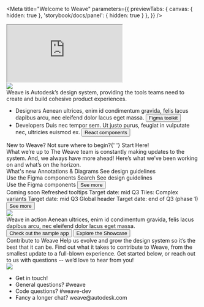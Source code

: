 
<Meta
  title="Welcome to Weave"
  parameters={{
    previewTabs: { 
      canvas: { hidden: true },
      'storybook/docs/panel': { hidden: true }
    },
  }}
/>

<style>{`
  .hero-wrapper {
    position: relative;
  }
  .headline-wrapper {
    left: 66px;
    position: absolute;
    top: 107px;
    width: 582px;
  }
  .headline-wrapper * {
    color: #fff;
    font-size: 30px;
  }
  .headline-wrapper span {
    font-weight: 700
  }
  .audience-wrapper {
    display: flex;
    justify-content: space-evenly;
    list-style: none;
    margin: 58px 0 0;
    padding: 0;
  }
  .audience-wrapper > li {
    flex: 0 0 275px;
    text-align: center;
  }
  .audience-wrapper img {
    border: 1px solid blue;
  }
  .audience-wrapper h2 {
    margin: 25px 0 16px;
    text-align: center;
  }
  .audience-wrapper p {
    margin: 0 0 20px;
    text-align: center;
  }
  .audience-info-wrapper h3 {
    margin: 60px 0;
    text-align: center;
  }
  .news-wrapper {
    box-sizing: border-box;
    display: flex;
    justify-content: space-between;
    padding: 66px;
  }
  .news-wrapper > * {
    flex: 0 0 246px;
  }
  .news-wrapper h2 {
    margin: 0 0 16px;
  }
  .news-wrapper h3 {
    padding: 5px 0 0;
  }
  .body-heading {
    font-weight: 700;
    margin: 20px 0 0;
  }
  .news-wrapper button {
    margin: 20px 0 0;
  }
  .sample-app-section-wrapper {
    box-sizing: border-box;
    display: flex;
    padding: 56px 66px;
  }
  .sample-app-section-wrapper button {
    margin: 0 0 10px;
    width: 210px;
  }
  .sample-app-info-wrapper {
    box-sizing: border-box;
    padding: 34px 0 0 50px;
  }
  .sample-app-info-wrapper p {
    margin: 16px 0;
  }
  .contribute-wrapper {
    box-sizing: border-box;
    display: flex;
    justify-content: space-between;
    padding: 66px;
  }
  .contribute-wrapper p {
    box-sizing: border-box;
    margin: 16px 0;
    padding: 0 60px 0 0;
  }
  .weave-footer h3 {
    font-weight: 400;
  }
  .weave-footer-content-wrapper {
    box-sizing: border-box;
    display: flex;
    justify-content: space-between;
    list-style: none;
    margin: 0;
    padding: 44px 66px;
  }
  .weave-footer-content-wrapper li {
    height: 40px;
  }
`}</style>

<iframe src="http://hig-sample-layouts.surge.sh/"></iframe>
<div className="hero-wrapper">
  <img src={Hero} />
  <div className="headline-wrapper">
    <Typography><Typography elementType="span">Weave is Autodesk’s design system,</Typography> providing the tools teams need to create and build cohesive product experiences.</Typography>
  </div>
</div>
<div className="audience-info-wrapper">
  <ul className="audience-wrapper">
    <li>
      <DesignersImg />
      <Typography variant="h1" elementType="h2">Designers</Typography>
      <Typography>Aenean ultrices, enim id condimentum gravida, felis lacus dapibus arcu, nec eleifend dolor lacus eget massa.</Typography>
      <Button>Figma toolkit</Button>
    </li>
    <li>
      <DevelopersImg />
      <Typography variant="h1" elementType="h2">Developers</Typography>
      <Typography>Duis nec tempor sem. Ut justo purus, feugiat in vulputate nec, ultricies euismod ex.</Typography>
      <Button>React components</Button>
    </li>
  </ul>
  <Typography variant="h3">New to Weave? Not sure where to begin?{' '}
    <HThreeTextLink link="https://github.com/Autodesk/hig">Start Here!</HThreeTextLink>
  </Typography>
</div>
<Surface level={200}>
  <div className="news-wrapper">
    <div>
      <Typography variant="h1" elementType="h2">What we’re up to</Typography>
      <Typography>The Weave team is constantly making updates to the system. And, we always have more ahead! Here’s what we’ve been working on and what’s on the horizon.</Typography>
    </div>
    <div>
      <Typography variant="h3">What's new</Typography>
      <Typography className="body-heading">Annotations & Diagrams</Typography>
      <TextLink link="https://github.com/Autodesk/hig">See design guidelines</TextLink><br />
      <TextLink link="https://github.com/Autodesk/hig">Use the Figma components</TextLink>
      <Typography className="body-heading">Search</Typography>
      <TextLink link="https://github.com/Autodesk/hig">See design guidelines</TextLink><br />
      <TextLink link="https://github.com/Autodesk/hig">Use the Figma components</TextLink>
      <Button type="secondary">See more</Button>
    </div>
    <div>
      <Typography variant="h3">Coming soon</Typography>
      <Typography className="body-heading">Refreshed tooltips</Typography>
      <Typography>Target date: mid Q3</Typography>
      <Typography className="body-heading">Tiles: Complex variants</Typography>
      <Typography>Target date: mid Q3</Typography>
      <Typography className="body-heading">Global header</Typography>
      <Typography>Target date: end of Q3 (phase 1)</Typography>
      <Button type="secondary">See more</Button>
    </div>
  </div>
</Surface>
<div className="sample-app-section-wrapper">
  <img src={SampleApp} />
  <div className="sample-app-info-wrapper">
    <Typography variant="h1" elementType="h2">Weave in action</Typography>
    <Typography>Aenean ultrices, enim id condimentum gravida, felis lacus dapibus arcu, nec eleifend dolor lacus eget massa.</Typography>
    <Button type="secondary">Check out the sample app</Button>
    <Button type="secondary">Explore the Showcase</Button>
  </div>
</div>
<Surface level={200}>
  <div className="contribute-wrapper">
    <div>
      <Typography variant="h1" elementType="h2">Contribute to Weave</Typography>
      <Typography>Help us evolve and grow the design system so it’s the best that it can be. Find out what it takes to contribute to Weave, from the smallest update to a full-blown experience. Get started below, or reach out to us with questions -- we’d love to hear from you!</Typography>
    </div>
    <img src={Contribute} />
  </div>
</Surface>
<footer className="weave-footer">
  <DarkSurface level={250}>
    <ul className="weave-footer-content-wrapper">
      <li>
        <Typography variant="h3">Get in touch!</Typography>
      </li>
      <li>
        <Typography className="body-heading">General questions?</Typography>
        <TextLink link="https://github.com/Autodesk/hig">#weave</TextLink>
      </li>
      <li>
        <Typography className="body-heading">Code questions?</Typography>
        <TextLink link="https://github.com/Autodesk/hig">#weave-dev</TextLink>
      </li>
      <li>
        <Typography className="body-heading">Fancy a longer chat?</Typography>
        <TextLink link="https://github.com/Autodesk/hig">weave@autodesk.com</TextLink>
      </li>
    </ul>
  </DarkSurface>
</footer>
